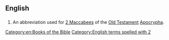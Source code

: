 ==English==

==={{abbreviation}}===
{{infl|en|abbreviation}}

# {{biblical}} An abbreviation used for [[2 Maccabees]] of the [[Old Testament]] [[Apocrypha]].

[[Category:en:Books of the Bible]]
[[Category:English terms spelled with 2]]
